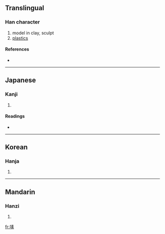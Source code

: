 ==Translingual==

===Han character===
{{Han char|rn=32|rad=土|as=10|sn=13|four=|canj=土手一火 (GQMF)}}

# model in clay, sculpt
# [[plastics]]

====References====
* {{Han ref|kx=0235.090|dkj=05327|dj=0473.020|hdz=10470.020|uh=5850|ud=22608}}

----

==Japanese==

===Kanji===
{{ja-kanji|grade=|rs=土10}}

# {{defn|Japanese}}

====Readings====
* {{ja-readings|on=[[そ]] (so)|kun=[[でく]] (deku)}}

----

==Korean==

===Hanja===
{{ko-hanja|hangeul=소|rv=so|mr=so}}

# {{defn|Korean}}

----

==Mandarin==

===Hanzi===
{{cmn-hanzi|pin=[[sù]] ([[su4]])|wg=su<sup>4</sup>}}

# {{defn|Mandarin}}

[[fr:塐]]